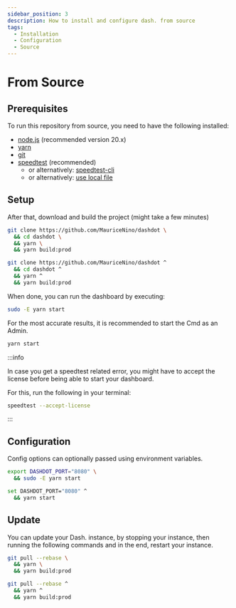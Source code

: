```yaml
---
sidebar_position: 3
description: How to install and configure dash. from source
tags:
  - Installation
  - Configuration
  - Source
---
```


# From Source

## Prerequisites

To run this repository from source, you need to have the following installed:

- [node.js](https://nodejs.org/) (recommended version 20.x)
- [yarn](https://yarnpkg.com/)
- [git](https://git-scm.com/)
- [speedtest](https://www.speedtest.net/apps/cli) (recommended)
  - or alternatively: [speedtest-cli](https://github.com/sivel/speedtest-cli)
  - or alternatively: [use local file](../configuration/network#dashdot_speed_test_from_path)

## Setup

After that, download and build the project (might take a few minutes)


<Tabs groupId="os">
  <TabItem value='linux' label='Linux' default>

```bash
git clone https://github.com/MauriceNino/dashdot \
  && cd dashdot \
  && yarn \
  && yarn build:prod
```

  </TabItem>
  <TabItem value='windows' label='Windows (Cmd)'>

```bash
git clone https://github.com/MauriceNino/dashdot ^
  && cd dashdot ^
  && yarn ^
  && yarn build:prod
```

  </TabItem>
</Tabs>

When done, you can run the dashboard by executing:

<Tabs groupId="os">
  <TabItem value='linux' label='Linux' default>

```bash
sudo -E yarn start
```

  </TabItem>
  <TabItem value='windows' label='Windows (Cmd)'>

For the most accurate results, it is recommended to start the Cmd as an Admin.

```bash
yarn start
```

  </TabItem>
</Tabs>

:::info

In case you get a speedtest related error, you might have to accept the license
before being able to start your dashboard.

For this, run the following in your terminal:

```bash
speedtest --accept-license
```

:::

## Configuration

Config options can optionally passed using environment variables.

<Tabs groupId="os">
  <TabItem value='linux' label='Linux' default>

```bash
export DASHDOT_PORT="8080" \
  && sudo -E yarn start
```

  </TabItem>
  <TabItem value='windows' label='Windows (Cmd)'>

```bash
set DASHDOT_PORT="8080" ^
  && yarn start
```

  </TabItem>
</Tabs>

## Update

You can update your Dash. instance, by stopping your instance, then
running the following commands and in the end, restart your instance.

<Tabs groupId="os">
  <TabItem value='linux' label='Linux' default>

```bash
git pull --rebase \
  && yarn \
  && yarn build:prod
```

  </TabItem>
  <TabItem value='windows' label='Windows (Cmd)'>

```bash
git pull --rebase ^
  && yarn ^
  && yarn build:prod
```

  </TabItem>
</Tabs>
